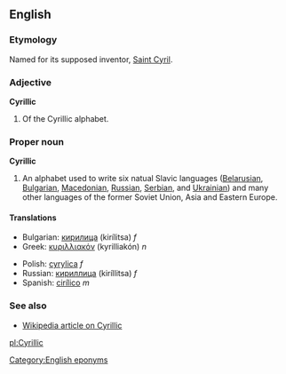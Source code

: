 ==English==
===Etymology===
Named for its supposed inventor, [[w:Saint Cyril|Saint Cyril]].

===Adjective===
'''Cyrillic'''

# Of the Cyrillic alphabet.

===Proper noun===
'''Cyrillic'''

# An alphabet used to write six natual Slavic languages ([[Belarusian]], [[Bulgarian]], [[Macedonian]], [[Russian]], [[Serbian]], and [[Ukrainian]]) and many other languages of the former Soviet Union, Asia and Eastern Europe.

====Translations====
{{top}}
*Bulgarian: [[кирилица]] (kirílitsa) ''f''
*Greek: [[κυριλλιακόν]] (kyrilliakón) ''n''
{{mid}}
*Polish: [[cyrylica]] ''f''
*Russian: [[кириллица]] (kiríllitsa) ''f''
*Spanish: [[cirílico]] ''m''
{{bottom}}

===See also===
*[[w:Cyrillic alphabet|Wikipedia article on Cyrillic]]

[[Category:English eponyms]]
[[pl:Cyrillic]]